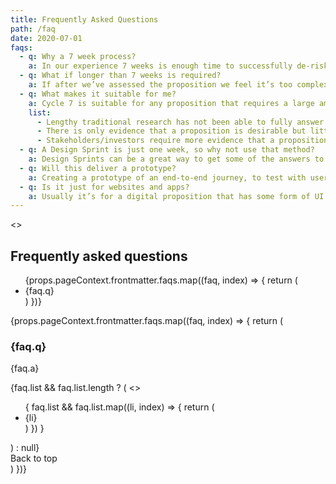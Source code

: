```yaml
---
title: Frequently Asked Questions
path: /faq
date: 2020-07-01
faqs: 
  - q: Why a 7 week process?
    a: In our experience 7 weeks is enough time to successfully de-risk a proposition. If it was any shorter it wouldn’t allow enough time for iteration and pivoting. It also wouldn’t allow enough time to recruit key users to test with. A longer process inevitably ends up with more waste, the amount that is learnt quickly deteriorates and experiments can become over-engineered.
  - q: What if longer than 7 weeks is required?
    a: If after we’ve assessed the proposition we feel it’s too complex for 7 weeks we can consider running 2 or more Cycle 7 projects. They could be run simultaneously or staggered so that learnings from one can feed into the other.
  - q: What makes it suitable for me?
    a: Cycle 7 is suitable for any proposition that requires a large amount of investmentment to get off the ground but still carries significant risk and uncertainty. Typical scenarios include
    list:
      - Lengthy traditional research has not been able to fully answer the important questions.
      - There is only evidence that a proposition is desirable but little is known about the feasibility or viability.
      - Stakeholders/investors require more evidence that a proposition has enough potential, such as validated hypotheses.
  - q: A Design Sprint is just one week, so why not use that method?
    a: Design Sprints can be a great way to get some of the answers to important business questions but often only at a very high level and more complicated questions are often avoided. Usually Cycle 7 teams require experts to be brought in and out and hard to reach people need to be interviewed. This can take time to organise; a shorter process would simply miss out critical nuggets of information.
  - q: Will this deliver a prototype?
    a: Creating a prototype of an end-to-end journey, to test with users, seems like a common sense approach. It can also feel like the natural stepping stone to creating an MVP. But you may end up building for the sake of it and miss answering the more difficult and important questions first. Instead, we build experiences that are carefully designed to test hypotheses. These experiences can sometimes form part of a user journey but usually it’s a proof of concept for each prioritised feature.
  - q: Is it just for websites and apps?
    a: Usually it’s for a digital proposition that has some form of UI but other flavours could be hardware or research based. Also, Voice and IoT devices are becoming more and more part of our lives, so these may replace a traditional UI in some cases.
---
```



<Layout>
  <>
    <div className="grav-u-mt-xxl">
      <Cycle7LogoSvg />
    </div>
    <h2 className="grav-u-pb-m">Frequently asked questions</h2>
    <ul id="c7-questions" className="grav-o-reset-list">
      {props.pageContext.frontmatter.faqs.map((faq, index) => {
        return (
          <li key={index}><ScrollLink to={`faq${index}`} href={`#faq${index}`} duration={500} smooth={true} offset={-80}>{faq.q}</ScrollLink></li>
        )
      })}
    </ul>
    <article className="grav-u-pb-xl">
      {props.pageContext.frontmatter.faqs.map((faq, index) => {
        return (
          <div key={`faq-a${index}`} id={`faq${index}`}>
            <h3>{faq.q}</h3>
            <p>{faq.a}</p>
            {faq.list && faq.list.length ? (
              <>
                <ul>
                {
                  faq.list && faq.list.map((li, index) => {
                    return (
                      <li key={li}>{li}</li>
                    )
                  })
                }
              </ul>
              </>
            ) : null}
            <div>
              <ScrollLink to="c7-questions" href="#c7-questions" duration={500} smooth={true} offset={-80}>
                Back to top
              </ScrollLink>
            </div>
          </div>
        )
      })}
    </article>
  </>
</Layout>
